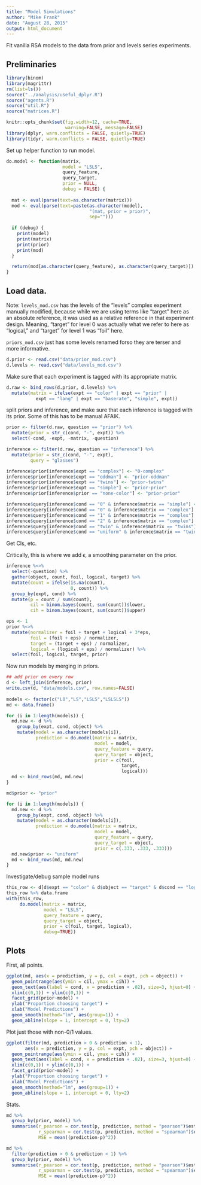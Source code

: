 ```yaml
---
title: "Model Simulations"
author: "Mike Frank"
date: "August 28, 2015"
output: html_document
---
```


Fit vanilla RSA models to the data from prior and levels series experiments. 

## Preliminaries

```r
library(binom)
library(magrittr)
rm(list=ls())
source("../analysis/useful_dplyr.R")
source("agents.R")
source("util.R")
source("matrices.R")

knitr::opts_chunk$set(fig.width=12, cache=TRUE,
                      warning=FALSE, message=FALSE)
library(dplyr, warn.conflicts = FALSE, quietly=TRUE)
library(tidyr, warn.conflicts = FALSE, quietly=TRUE)
```

Set up helper function to run model. 

```r
do.model <- function(matrix, 
                     model = "LSLS",
                     query_feature, 
                     query_target, 
                     prior = NULL, 
                     debug = FALSE) {
  
  mat <- eval(parse(text=as.character(matrix)))  
  mod <- eval(parse(text=paste(as.character(model), 
                               "(mat, prior = prior)", 
                               sep="")))
  
  if (debug) {
    print(model)
    print(matrix)
    print(prior)
    print(mod)
  }

  return(mod[as.character(query_feature), as.character(query_target)])
}
```

## Load data. 

Note: `levels_mod.csv` has the levels of the "levels" complex experiment manually modified, because while we are using terms like "target" here as an absolute reference, it was used as a relative reference in that experiment design. Meaning, "target" for level 0 was actually what we refer to here as "logical," and "target" for level 1 was "foil" here.

`priors_mod.csv` just has some levels renamed forso they are terser and more informative.

```r
d.prior <- read.csv("data/prior_mod.csv") 
d.levels <- read.csv("data/levels_mod.csv")
```

Make sure that each experiment is tagged with its appropriate matrix. 

```r
d.raw <- bind_rows(d.prior, d.levels) %>%
  mutate(matrix = ifelse(expt == "color" | expt == "prior" | 
           expt == "lang" | expt == "baserate", "simple", expt))
```

split priors and inference, and make sure that each inference is tagged with its prior. Some of this has to be manual AFAIK.

```r
prior <- filter(d.raw, question == "prior") %>%
  mutate(prior = str_c(cond, "-", expt)) %>%
  select(-cond, -expt, -matrix, -question)

inference <- filter(d.raw, question == "inference") %>%
  mutate(prior = str_c(cond, "-", expt),
         query = "glasses")

inference$prior[inference$expt == "complex"] <- "0-complex"
inference$prior[inference$expt == "oddman"] <- "prior-oddman"
inference$prior[inference$expt == "twins"] <- "prior-twins"
inference$prior[inference$expt == "simple"] <- "prior-prior"
inference$prior[inference$prior == "none-color"] <- "prior-prior"

inference$query[inference$cond == "0" & inference$matrix == "simple"] <- "hat"
inference$query[inference$cond == "0" & inference$matrix == "complex"] <- "hat"
inference$query[inference$cond == "1" & inference$matrix == "complex"] <- "mustache"
inference$query[inference$cond == "2" & inference$matrix == "complex"] <- "glasses"
inference$query[inference$cond == "twin" & inference$matrix == "twins"] <- "hat"
inference$query[inference$cond == "uniform" & inference$matrix == "twins"] <- "mustache"
```

Get CIs, etc. 

Critically, this is where we add $\epsilon$, a smoothing parameter on the prior. 

```r
inference %<>%
  select(-question) %>%
  gather(object, count, foil, logical, target) %>%
  mutate(count = ifelse(is.na(count), 
                        0, count)) %>%
  group_by(expt, cond) %>%
  mutate(p = count / sum(count), 
         cil = binom.bayes(count, sum(count))$lower,
         cih = binom.bayes(count, sum(count))$upper) 

eps <- 1
prior %<>% 
  mutate(normalizer = foil + target + logical + 3*eps,
         foil = (foil + eps) / normalizer, 
         target = (target + eps) / normalizer,
         logical = (logical + eps) / normalizer) %>% 
  select(foil, logical, target, prior)
```

Now run models by merging in priors. 

```r
## add prior on every row
d <- left_join(inference, prior)            
write.csv(d, "data/models.csv", row.names=FALSE)
  
models <- factor(c("L0","LS","LSLS","LSLSLS"))
md <- data.frame()

for (i in 1:length(models)) {
  md.new <- d %>%  
    group_by(expt, cond, object) %>%
    mutate(model = as.character(models[i]),
           prediction = do.model(matrix = matrix, 
                                 model = model, 
                                 query_feature = query, 
                                 query_target = object,
                                 prior = c(foil, 
                                           target, 
                                           logical))) 
  md <- bind_rows(md, md.new)
}

md$prior <- "prior"

for (i in 1:length(models)) {
  md.new <- d %>%  
    group_by(expt, cond, object) %>%
    mutate(model = as.character(models[i]),
           prediction = do.model(matrix = matrix, 
                                 model = model, 
                                 query_feature = query, 
                                 query_target = object,
                                 prior = c(.333, .333, .333)))
  md.new$prior <- "uniform"
  md <- bind_rows(md, md.new)
}

```

Investigate/debug sample model runs

```r
this_row <- d[d$expt == "color" & d$object == "target" & d$cond == "logical",]
this_row %>% data.frame
with(this_row, 
     do.model(matrix = matrix, 
              model = "LSLS", 
              query_feature = query, 
              query_target = object,
              prior = c(foil, target, logical),
              debug=TRUE))
```

## Plots

First, all points.

```r
ggplot(md, aes(x = prediction, y = p, col = expt, pch = object)) + 
  geom_pointrange(aes(ymin = cil, ymax = cih)) + 
  geom_text(aes(label = cond, x = prediction + .02), size=3, hjust=0) +
  xlim(c(0,1)) + ylim(c(0,1)) + 
  facet_grid(prior~model) + 
  ylab("Proportion choosing target") + 
  xlab("Model Predictions") + 
  geom_smooth(method="lm", aes(group=1)) + 
  geom_abline(slope = 1, intercept = 0, lty=2)
```

Plot just those with non-0/1 values.

```r
ggplot(filter(md, prediction > 0 & prediction < 1),  
       aes(x = prediction, y = p, col = expt, pch = object)) + 
  geom_pointrange(aes(ymin = cil, ymax = cih)) + 
  geom_text(aes(label = cond, x = prediction + .02), size=3, hjust=0) +
  xlim(c(0,1)) + ylim(c(0,1)) + 
  facet_grid(prior~model) + 
  ylab("Proportion choosing target") + 
  xlab("Model Predictions") + 
  geom_smooth(method="lm", aes(group=1)) + 
  geom_abline(slope = 1, intercept = 0, lty=2)
```

Stats.

```r
md %>% 
  group_by(prior, model) %>%
  summarise(r_pearson = cor.test(p, prediction, method = "pearson")$estimate,
            r_spearman = cor.test(p, prediction, method = "spearman")$estimate,
            MSE = mean((prediction-p)^2))

md %>% 
  filter(prediction > 0 & prediction < 1) %>%
  group_by(prior, model) %>%
  summarise(r_pearson = cor.test(p, prediction, method = "pearson")$estimate,
            r_spearman = cor.test(p, prediction, method = "spearman")$estimate,
            MSE = mean((prediction-p)^2))

```
